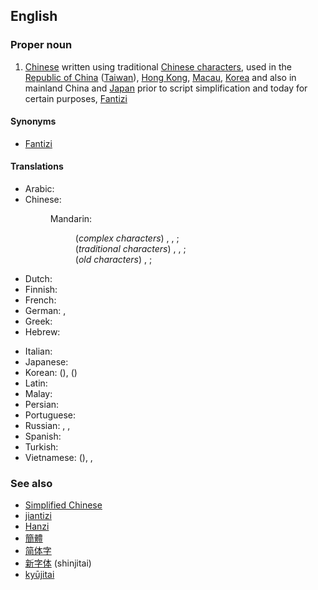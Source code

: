 ==English==
{{wikipedia}}

===Proper noun===
{{en-proper noun|sg=[[traditional|Traditional]] [[Chinese]]}}

# [[Chinese]] written using traditional [[Chinese character]]s, used in the [[Republic of China]] ([[Taiwan]]), [[Hong Kong]], [[Macau]], [[Korea]] and also in mainland China and [[Japan]] prior to script simplification and today for certain purposes, [[Fantizi]]

====Synonyms====
* [[Fantizi]]

====Translations====
{{trans-top|Chinese written using traditional characters}}
* Arabic: {{t|ar|حروف صينية تقليدية|m|p|tr=Huruuf Siníyya taqalidíyya}}
* Chinese:
*: Mandarin:
*:: (''complex characters'') {{t|cmn|繁體字|sc=Hant}}, {{t|cmn|繁体字|sc=Hans}}, {{t|cmn|fántǐzì}} <!-- sc=pinyin --> ;
*:: (''traditional characters'') {{t|cmn|正體字|sc=Hant}}, {{t|cmn|正体字|sc=Hans}}, {{t|cmn|zhèngtǐzì}} <!-- sc=pinyin --> ;
*:: (''old characters'') {{t|cmn|老字|sc=Hani}} , {{t|cmn|lǎozì}} <!-- sc=pinyin --> ;
* Dutch: {{t|nl|traditionele Chinees}}
* Finnish: {{t|fi|perinteinen kiina}}
* French: {{t|fr|chinois traditionnel|m}}
* German: {{t|de|traditionelles Chinesisch|n}}, {{t|de|Langzeichen|n}}
* Greek: {{t|el|τα παραδοσιακά κινέζικα|tr=ta paradosiaká kinézika}}
* Hebrew: {{t|he|סינית מסורתית}}
{{trans-mid}}
* Italian: {{t+|it|cinese tradizionale}}
* Japanese: {{t+|ja|繁体字|tr=はんたいじ, hantaiji}}
* Korean: {{t|ko|번체자|tr=beoncheja|sc=Hang}} ({{t+|ko|繁體字|sc=Hani}}), {{t|ko|정체자|tr=jeongcheja|sc=Hang}} ({{t+|ko|正體字|sc=Hani}})
* Latin: {{t|la|lingua sinica traditionalis|f}}
* Malay: {{t|ms|Aksara Cina Tradisional}}
* Persian: {{t|fa|چینی سنتی|tr=čini-ye sonati|sc=fa-Arab}}
* Portuguese: {{t|pt|chinês tradicional|m}}
* Russian: {{t|ru|традиционный китайский|m|tr=tradiciónny kitáyskij}}, {{t|ru|традиционный иероглиф|m|tr=tradiciónny ieróglif}}, {{t|ru|фаньтицзы|m|tr=fan'tíczy}} {{indeclinable}}
* Spanish: {{t|es|chino tradicional|m}}
* Turkish: {{t|tr|Geleneksel Çince}}
* Vietnamese: {{t|vi|phồn thể tự|xs=Vietnamese}} ({{t-|vi|繁體字|sc=Hani|xs=Vietnamese}}), {{t|vi|Chữ Hán phồn thể|xs=Vietnamese}}, {{t|vi|Chữ Hán chính thể|xs=Vietnamese}}
{{trans-bottom}}

===See also===
* [[Simplified Chinese]]
* [[jiantizi]]
* [[Hanzi]]
* [[簡體]]
* [[简体字]]
* [[新字体]] (shinjitai)
* [[kyūjitai]]